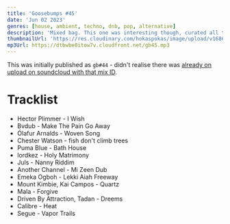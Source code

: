 ```yaml
---
title: 'Goosebumps #45'
date: 'Jun 02 2023'
genres: [house, ambient, techno, dnb, pop, alternative]
description: 'Mixed bag. This one was interesting though, curated all the tracks in one day - quite the contrast to my usual approach'
thumbnailUrl: 'https://res.cloudinary.com/hokaspokas/image/upload/v1686922357/goosebumpsfm/gb45-image_u3r1jc.png'
mp3Url: https://dtbwbe0itow7v.cloudfront.net/gb45.mp3
---
```


This was initially published as `gb#44` - didn't realise there was [already on upload on soundcloud with that mix ID](https://soundcloud.com/guidefari/gb44).

# Tracklist
- Hector Plimmer - I Wish
- Bvdub - Make The Pain Go Away
- Ólafur Arnalds - Woven Song
- Chester Watson - fish don't climb trees
- Puma Blue - Bath House
- lordkez - Holy Matrimony
- Juls - Nanny Riddim
- Another Channel - Mi Zeen Dub
- Emeka Ogboh - Lekki Aiah Freeway
- Mount Kimbie, Kai Campos - Quartz
- Mala - Forgive
- Driven By Attraction, Tadan - Dreems
- Calibre - Heat
- Segue - Vapor Trails